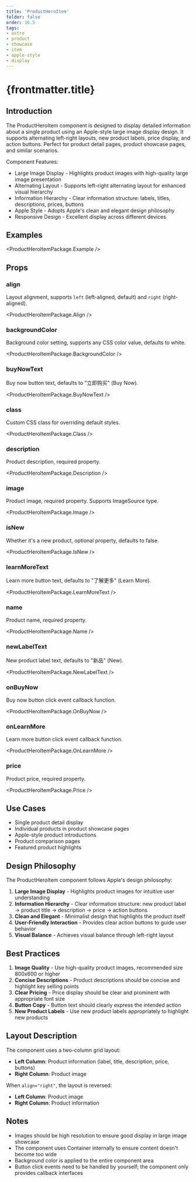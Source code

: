 ```yaml
---
title: 'ProductHeroItem'
folder: false
order: 16.5
tags:
- astro
- product
- showcase
- item
- apple-style
- display
---
```



# {frontmatter.title}

## Introduction

The ProductHeroItem component is designed to display detailed information about a single product using an Apple-style large image display design. It supports alternating left-right layouts, new product labels, price display, and action buttons. Perfect for product detail pages, product showcase pages, and similar scenarios.

Component Features:

- Large Image Display - Highlights product images with high-quality large image presentation
- Alternating Layout - Supports left-right alternating layout for enhanced visual hierarchy
- Information Hierarchy - Clear information structure: labels, titles, descriptions, prices, buttons
- Apple Style - Adopts Apple's clean and elegant design philosophy
- Responsive Design - Excellent display across different devices

## Examples

<ProductHeroItemPackage.Example />

## Props

### align

Layout alignment, supports `left` (left-aligned, default) and `right` (right-aligned).

<ProductHeroItemPackage.Align />

### backgroundColor

Background color setting, supports any CSS color value, defaults to white.

<ProductHeroItemPackage.BackgroundColor />

### buyNowText

Buy now button text, defaults to "立即购买" (Buy Now).

<ProductHeroItemPackage.BuyNowText />

### class

Custom CSS class for overriding default styles.

<ProductHeroItemPackage.Class />

### description

Product description, required property.

<ProductHeroItemPackage.Description />

### image

Product image, required property. Supports ImageSource type.

<ProductHeroItemPackage.Image />

### isNew

Whether it's a new product, optional property, defaults to false.

<ProductHeroItemPackage.IsNew />

### learnMoreText

Learn more button text, defaults to "了解更多" (Learn More).

<ProductHeroItemPackage.LearnMoreText />

### name

Product name, required property.

<ProductHeroItemPackage.Name />

### newLabelText

New product label text, defaults to "新品" (New).

<ProductHeroItemPackage.NewLabelText />

### onBuyNow

Buy now button click event callback function.

<ProductHeroItemPackage.OnBuyNow />

### onLearnMore

Learn more button click event callback function.

<ProductHeroItemPackage.OnLearnMore />

### price

Product price, required property.

<ProductHeroItemPackage.Price />

## Use Cases

- Single product detail display
- Individual products in product showcase pages
- Apple-style product introductions
- Product comparison pages
- Featured product highlights

## Design Philosophy

The ProductHeroItem component follows Apple's design philosophy:

1. **Large Image Display** - Highlights product images for intuitive user understanding
2. **Information Hierarchy** - Clear information structure: new product label → product title → description → price → action buttons
3. **Clean and Elegant** - Minimalist design that highlights the product itself
4. **User-Friendly Interaction** - Provides clear action buttons to guide user behavior
5. **Visual Balance** - Achieves visual balance through left-right layout

## Best Practices

1. **Image Quality** - Use high-quality product images, recommended size 800x600 or higher
2. **Concise Descriptions** - Product descriptions should be concise and highlight key selling points
3. **Clear Pricing** - Price display should be clear and prominent with appropriate font size
4. **Button Copy** - Button text should clearly express the intended action
5. **New Product Labels** - Use new product labels appropriately to highlight new products

## Layout Description

The component uses a two-column grid layout:

- **Left Column**: Product information (label, title, description, price, buttons)
- **Right Column**: Product image

When `align="right"`, the layout is reversed:
- **Left Column**: Product image
- **Right Column**: Product information

## Notes

- Images should be high resolution to ensure good display in large image showcase
- The component uses Container internally to ensure content doesn't become too wide
- Background color is applied to the entire component area
- Button click events need to be handled by yourself; the component only provides callback interfaces
